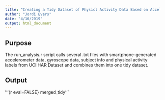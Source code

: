 ```yaml
---
title: "Creating a Tidy Dataset of Physicl Activity Data Based on Accelerometer and Gyroscope Sensor Data"
author: "Jordi Evers"
date: "4/16/2019"
output: html_document
---
```


## Purpose
The run_analysis.r script calls several .txt files with smartphone-generated accelerometer data, gyroscope data, subject info and physical activity labels from UCI HAR Dataset and combines them into one tidy dataset.

## Output
'''{r eval=FALSE}
merged_tidy
'''



